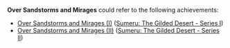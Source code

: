{{Disambiguation}}

'''Over Sandstorms and Mirages''' could refer to the following achievements:
* [[Over Sandstorms and Mirages (I)]] ([[Sumeru: The Gilded Desert - Series I]])
* [[Over Sandstorms and Mirages (II)]] ([[Sumeru: The Gilded Desert - Series II]])
